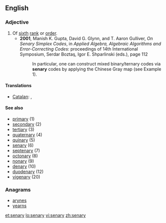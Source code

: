 ==English==

===Adjective===
{{en-adj|-}}

# Of [[sixth]] [[rank]] or [[order]].
#* '''2001''', Manish K. Gupta, David G. Glynn, and T. Aaron Gulliver, ''On Senary Simplex Codes'', in ''Applied Algebra, Algebraic Algorithms and Error-Correcting Codes'': proceedings of 14th International Symposium, Serdar Boztaş, Igor E. Shparlinski (eds.), page 112
#*: In particular, one can construct mixed binary/ternary codes via '''senary''' codes by applying the Chinese Gray map (see Example 1).

====Translations====
{{trans-top|of sixth rank or order}}
* [[Catalan]]: {{t|ca|senari|m}}, {{t|ca|senària|f}}
{{trans-mid}}
{{trans-bottom}}


====See also====
* [[primary]] (1)
* [[secondary]] (2)
* [[tertiary]] (3)
* [[quaternary]] (4)
* [[quinary]] (5)
* [[senary]] (6)
* [[septenary]] (7)
* [[octonary]] (8)
* [[nonary]] (9)
* [[denary]] (10)
* [[duodenary]] (12)
* [[vigenary]] (20)

===Anagrams===
* [[arynes#English|arynes]]
* [[yearns#English|yearns]]

[[et:senary]]
[[lo:senary]]
[[vi:senary]]
[[zh:senary]]